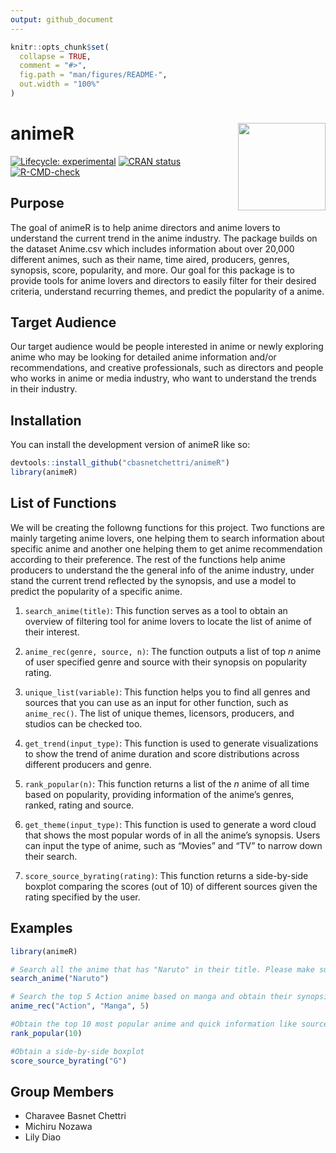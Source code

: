 ```yaml
---
output: github_document
---
```


<!-- README.md is generated from README.Rmd. Please edit that file -->

```r
knitr::opts_chunk$set(
  collapse = TRUE,
  comment = "#>",
  fig.path = "man/figures/README-",
  out.width = "100%"
)
```

# animeR <img src="data-raw/Sticker/hex-animeR.png" align="right" height=140/>

<!-- badges: start -->
[![Lifecycle: experimental](https://img.shields.io/badge/lifecycle-experimental-orange.svg)](https://lifecycle.r-lib.org/articles/stages.html#experimental)
[![CRAN status](https://www.r-pkg.org/badges/version/animeR)](https://CRAN.R-project.org/package=animeR)
[![R-CMD-check](https://github.com/Charavee/animeR/actions/workflows/R-CMD-check.yaml/badge.svg)](https://github.com/Charavee/animeR/actions/workflows/R-CMD-check.yaml)
<!-- badges: end -->

## Purpose 

The goal of animeR is to help anime directors and anime lovers to understand the current trend in the anime industry. The package builds on the dataset Anime.csv which includes information about over 20,000 different animes, such as their name, time aired, producers, genres, synopsis, score, popularity, and more. Our goal for this package is to provide tools for anime lovers and directors to easily filter for their desired criteria, understand recurring themes, and predict the popularity of a anime.

## Target Audience

Our target audience would be people interested in anime or newly exploring anime who may be looking for detailed anime information and/or recommendations, and creative professionals, such as directors and people who works in anime or media industry, who want to understand the trends in their industry.

## Installation

You can install the development version of animeR like so:

```r
devtools::install_github("cbasnetchettri/animeR")
library(animeR)
```

## List of Functions
We will be creating the followng functions for this project. Two functions are mainly targeting anime lovers, one helping them to search information about specific anime and another one helping them to get anime recommendation according to their preference. The rest of the functions help anime producers to understand the the general info of the anime industry, under stand the current trend reflected by the synopsis, and use a model to predict the popularity of a specific anime. 

1) `search_anime(title)`: This function serves as a tool to obtain an overview of  filtering tool for anime lovers to locate the list of anime of their interest. 

2) `anime_rec(genre, source, n)`: The function outputs a list of top *n* anime of user specified genre and source with their synopsis on popularity rating.

3) `unique_list(variable)`: This function helps you to find all genres and sources that you can use as an input for other function, such as `anime_rec()`. The list of unique themes, licensors, producers, and studios can be checked too.

4) `get_trend(input_type)`: This function is used to generate visualizations to show the trend of anime duration and score distributions across different producers and genre. 

5) `rank_popular(n)`: This function returns a list of the *n* anime of all time based on popularity, providing information of the anime's genres, ranked, rating and source. 

6) `get_theme(input_type)`: This function is used to generate a word cloud that shows the most popular words of in all the anime's synopsis. Users can input the type of anime, such as "Movies" and "TV" to narrow down their search.

7) `score_source_byrating(rating)`: This function returns a side-by-side boxplot comparing the scores (out of 10) of different sources given the rating specified by the user. 

## Examples

```r
library(animeR)

# Search all the anime that has "Naruto" in their title. Please make sure to have a character as an input.
search_anime("Naruto")
```

```r
# Search the top 5 Action anime based on manga and obtain their synopsis
anime_rec("Action", "Manga", 5)
```

```r
#Obtain the top 10 most popular anime and quick information like source, genre, rank etc.
rank_popular(10)
```

```r
#Obtain a side-by-side boxplot
score_source_byrating("G")
```

## Group Members 

- Charavee Basnet Chettri 
- Michiru Nozawa
- Lily Diao
